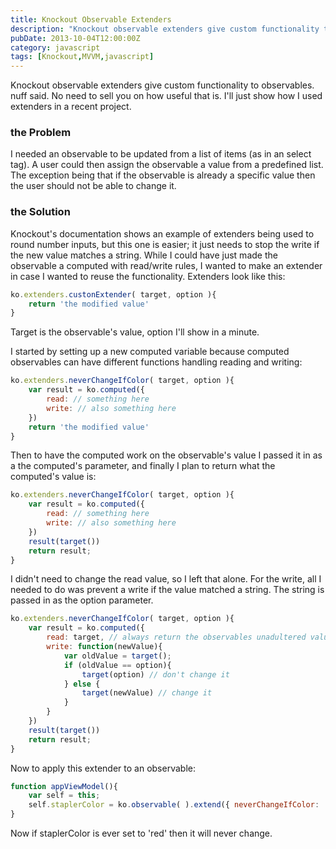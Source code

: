 ```yaml
---
title: Knockout Observable Extenders
description: "Knockout observable extenders give custom functionality to observables. nuff said. No need to sell you on how useful that is. I'll just show how I used extenders in a recent project."
pubDate: 2013-10-04T12:00:00Z
category: javascript
tags: [Knockout,MVVM,javascript]
---
```


Knockout observable extenders give custom functionality to observables. nuff said. No need to sell you on how useful that is. I'll just show how I used extenders in a recent project.

### the Problem

I needed an observable to be updated from a list of items (as in an select tag). A user could then assign the observable a value from a predefined list. The exception being that if the observable is already a specific value then the user should not be able to change it. 

### the Solution

Knockout's documentation shows an example of extenders being used to round number inputs, but this one is easier; it just needs to stop the write if the new value matches a string. While I could have just made the observable a computed with read/write rules, I wanted to make an extender in case I wanted to reuse the functionality. Extenders look like this: 

```javascript
ko.extenders.custonExtender( target, option ){
    return 'the modified value'
}
```

Target is the observable's value, option I'll show in a minute. 

I started by setting up a new computed variable because computed observables can have different functions handling reading and writing:

```javascript
ko.extenders.neverChangeIfColor( target, option ){
    var result = ko.computed({
        read: // something here
        write: // also something here
    })
    return 'the modified value'
}
```

Then to have the computed work on the observable's value I passed it in as a the computed's parameter, and finally I plan to return what the computed's value is:

```javascript
ko.extenders.neverChangeIfColor( target, option ){
    var result = ko.computed({
        read: // something here
        write: // also something here
    })
    result(target())
    return result;
}
```

I didn't need to change the read value, so I left that alone. For the write, all I needed to do was prevent a write if the value matched a string. The string is passed in as the option parameter.

```javascript
ko.extenders.neverChangeIfColor( target, option ){
    var result = ko.computed({
        read: target, // always return the observables unadultered value
        write: function(newValue){
            var oldValue = target();
            if (oldValue == option){
                target(option) // don't change it
            } else {
                target(newValue) // change it
            }
        }
    })
    result(target())
    return result;
}
```

Now to apply this extender to an observable:

```javascript
function appViewModel(){
    var self = this;
    self.staplerColor = ko.observable( ).extend({ neverChangeIfColor: 'red' })
}
```

Now if staplerColor is ever set to 'red' then it will never change.